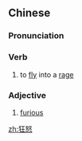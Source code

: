 ==Chinese==
{{zh-forms}}

===Pronunciation===
{{zh-pron
|m=kuángnù
|c=kong4 nou6
|cat=v,a
}}

===Verb===
{{zh-verb}}

# to [[fly]] into a [[rage]]

===Adjective===
{{zh-adj}}

# [[furious]]

[[zh:狂怒]]